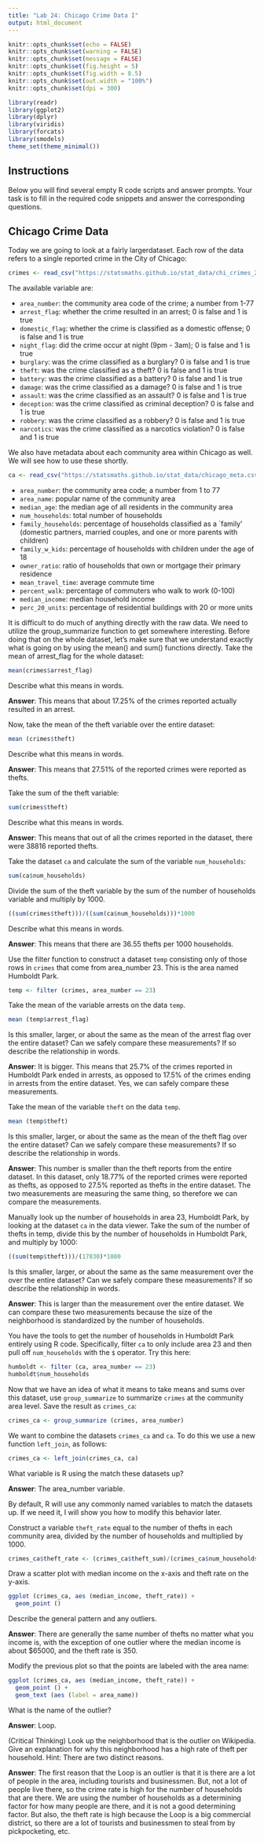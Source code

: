 ```yaml
---
title: "Lab 24: Chicago Crime Data I"
output: html_document
---
```


```r
knitr::opts_chunk$set(echo = FALSE)
knitr::opts_chunk$set(warning = FALSE)
knitr::opts_chunk$set(message = FALSE)
knitr::opts_chunk$set(fig.height = 5)
knitr::opts_chunk$set(fig.width = 8.5)
knitr::opts_chunk$set(out.width = "100%")
knitr::opts_chunk$set(dpi = 300)

library(readr)
library(ggplot2)
library(dplyr)
library(viridis)
library(forcats)
library(smodels)
theme_set(theme_minimal())
```

## Instructions

Below you will find several empty R code scripts and answer prompts. Your task
is to fill in the required code snippets and answer the corresponding
questions.

## Chicago Crime Data

Today we are going to look at a fairly largerdataset. Each row
of the data refers to a single reported crime in the City of Chicago:

```r
crimes <- read_csv("https://statsmaths.github.io/stat_data/chi_crimes_2016.csv")
```

The available variable are:

- `area_number`: the community area code of the crime; a number from 1-77
- `arrest_flag`: whether the crime resulted in an arrest; 0 is false and 1 is true                
- `domestic_flag`: whether the crime is classified as a domestic offense; 0 is false and 1 is true                    
- `night_flag`: did the crime occur at night (9pm - 3am); 0 is false and 1 is true               
- `burglary`: was the crime classified as a burglary? 0 is false and 1 is true
- `theft`: was the crime classified as a theft? 0 is false and 1 is true
- `battery`: was the crime classified as a battery? 0 is false and 1 is true
- `damage`: was the crime classified as a damage? 0 is false and 1 is true
- `assault`: was the crime classified as an assault? 0 is false and 1 is true
- `deception`: was the crime classified as criminal deception? 0 is false and 1 is true
- `robbery`: was the crime classified as a robbery? 0 is false and 1 is true
- `narcotics`: was the crime classified as a narcotics violation? 0 is false and 1 is true

We also have metadata about each community area within Chicago as well.
We will see how to use these shortly.

```r
ca <- read_csv("https://statsmaths.github.io/stat_data/chicago_meta.csv")
```

- `area_number`: the community area code; a number from 1 to 77
- `area_name`: popular name of the community area
- `median_age`: the median age of all residents in the community area
- `num_households`: total number of households
- `family_households`: percentage of households classified as a `family'
                     (domestic partners, married couples, and one or more
                     parents with children)
- `family_w_kids`: percentage of households with children under the age of 18                     
- `owner_ratio`: ratio of households that own or mortgage their primary residence                    
- `mean_travel_time`: average commute time
- `percent_walk`: percentage of commuters who walk to work (0-100)
- `median_income`: median household income
- `perc_20_units`: percentage of residential buildings with 20 or more units


It is difficult to do much of anything directly with the raw data. We
need to utilize the group_summarize function to get somewhere interesting.
Before doing that on the whole dataset, let's make sure that we understand
exactly what is going on by using the mean() and sum() functions directly.
Take the mean of arrest_flag for the whole dataset:

```r
mean(crimes$arrest_flag)
```

Describe what this means in words.

**Answer**: This means that about 17.25% of the crimes reported actually resulted in an arrest.

Now, take the mean of the theft variable over the entire dataset:

```r
mean (crimes$theft)
```

Describe what this means in words.

**Answer**: This means that 27.51% of the reported crimes were reported as thefts.

Take the sum of the theft variable:

```r
sum(crimes$theft)
```

Describe what this means in words.

**Answer**: This means that out of all the crimes reported in the dataset, there were 38816 reported thefts.

Take the dataset `ca` and calculate the sum of the variable `num_households`:

```r
sum(ca$num_households)
```

Divide the sum of the theft variable by the sum of the number of
households variable and multiply by 1000.

```r
((sum(crimes$theft)))/((sum(ca$num_households)))*1000
```

Describe what this means in words.

**Answer**: This means that there are 36.55 thefts per 1000 households.

Use the filter function to construct a dataset `temp` consisting only of
those rows in `crimes` that come from area_number 23. This is the area
named Humboldt Park.

```r
temp <- filter (crimes, area_number == 23)
```

Take the mean of the variable arrests on the data `temp`.

```r
mean (temp$arrest_flag)
```

Is this smaller, larger, or about the same as the mean of the arrest flag
over the entire dataset? Can we safely compare these measurements? If so
describe the relationship in words.

**Answer**: It is bigger. This means that 25.7% of the crimes reported in Humboldt Park ended in arrests, as opposed to 17.5% of the crimes ending in arrests from the entire dataset. Yes, we can safely compare these measurements.

Take the mean of the variable `theft` on the data `temp`.

```r
mean (temp$theft)
```

Is this smaller, larger, or about the same as the mean of the theft flag
over the entire dataset? Can we safely compare these measurements? If so
describe the relationship in words.

**Answer**: This number is smaller than the theft reports from the entire dataset. In this dataset, only 18.77% of the reported crimes were reported as thefts, as opposed to 27.5% reported as thefts in the entire dataset. The two measurements are measuring the same thing, so therefore we can compare the measurements.

Manually look up the number of households in area 23, Humboldt Park, by
looking at the dataset `ca` in the data viewer. Take the sum of the number
of thefts in temp, divide this by the number of households in Humboldt Park,
and multiply by 1000:

```r
((sum(temp$theft)))/(17830)*1000
```

Is this smaller, larger, or about the same as the same measurement over the
over the entire dataset? Can we safely compare these measurements? If so
describe the relationship in words.

**Answer**: This is larger than the measurement over the entire dataset. We can compare these two measurements because the size of the neighborhood is standardized by the number of households.

You have the tools to get the number of households in Humboldt Park
entirely using R code. Specifically, filter `ca` to only include area 23
and then pull off `num_households` with the `$` operator. Try this here:

```r
humboldt <- filter (ca, area_number == 23)
humboldt$num_households
```

Now that we have an idea of what it means to take means and sums over
this dataset, use `group_summarize` to summarize `crimes` at the community
area level. Save the result as `crimes_ca`:

```r
crimes_ca <- group_summarize (crimes, area_number)
```

We want to combine the datasets `crimes_ca` and `ca`. To do this we use
a new function `left_join`, as follows:

```r
crimes_ca <- left_join(crimes_ca, ca)
```

What variable is R using the match these datasets up?

**Answer**: The area_number variable. 

By default, R will use any commonly named variables to match the datasets
up. If we need it, I will show you how to modify this behavior later.

Construct a variable `theft_rate` equal to the number of thefts in each
community area, divided by the number of households and multiplied by 1000.

```r
crimes_ca$theft_rate <- (crimes_ca$theft_sum)/(crimes_ca$num_households)*1000
```

Draw a scatter plot with median income on the x-axis and theft rate on
the y-axis.

```r
ggplot (crimes_ca, aes (median_income, theft_rate)) +
  geom_point ()
```

Describe the general pattern and any outliers.

**Answer**: There are generally the same number of thefts no matter what you income is, with the exception of one outlier where the median income is about $65000, and the theft rate is 350.

Modify the previous plot so that the points are labeled with the area
name:

```r
ggplot (crimes_ca, aes (median_income, theft_rate)) +
  geom_point () +
  geom_text (aes (label = area_name))
```

What is the name of the outlier?

**Answer**: Loop.

(Critical Thinking) Look up the neighborhood that is the outlier on
Wikipedia. Give an explanation for why this neighborhood has a high rate
of theft per household. Hint: There are two distinct reasons.

**Answer**: The first reason that the Loop is an outlier is that it is there are a lot of people in the area, including tourists and businessmen. But, not a lot of people live there, so the crime rate is high for the number of households that are there. We are using the number of households as a determining factor for how many people are there, and it is not a good determining factor. But also, the theft rate is high because the Loop is a big commercial district, so there are a lot of tourists and businessmen to steal from by pickpocketing, etc. 











